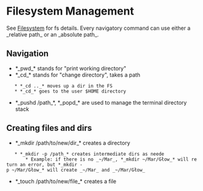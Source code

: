 = Filesystem Management =

See [[Filesystem]] for fs details. Every navigatory command can use either a _relative path_ or an _absolute path_.

== Navigation ==
* *_pwd_* stands for "print working directory"
* *_cd_* stands for "change directory", takes a path
    * *_cd .._* moves up a dir in the FS
    * *_cd_* goes to the user $HOME directory
* *_pushd /path_*, *_popd_* are used to manage the terminal directory stack

== Creating files and dirs ==
* *_mkdir /path/to/new/dir_* creates a directory
    * *_mkdir -p /path_* creates intermediate dirs as neede
        * Example: if there is no _~/Mar_, *_mkdir ~/Mar/Głow_* will return an error, but *_mkdir -p ~/Mar/Głow_* will create _~/Mar_ and _~/Mar/Głow_
* *_touch /path/to/new/file_* creates a file
